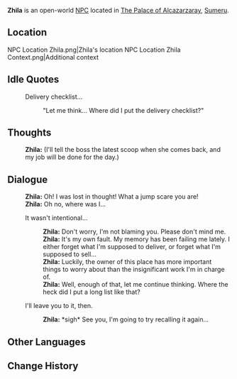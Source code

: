 {{Meta
<!-- Remove this template after adding the missing info -->
|missing_NPC_profile  = yes
}}
{{Character Infobox
|type             = Open-World NPC
|image            = NPC Zhila.png
|region           = Sumeru
|location         = Sumeru
|affiliation      = 
|title            = Merchant

|ancestry         = <!-- Clan/family -->
|father           = 
|mother           = 
|spouse           = 
|sibling          = 
|child            = 
|relative         = 

|voiceEN          = 
|voiceCN          = 
|voiceJP          = 
|dialoguereward   = 
}}
'''Zhila''' is an open-world [[NPC]] located in [[The Palace of Alcazarzaray]], [[Sumeru]].

==Location==
<gallery>
NPC Location Zhila.png|Zhila's location
NPC Location Zhila Context.png|Additional context
</gallery>
<!--
==Profile==
<!~~ Detailed story/lore information goes here. ~~>
''(To be added.)''

===Appearance===
<!~~ Keep appearance section short and concise. Limit to 2 paragraphs with 3-4 sentences each. ~~>
''(To be added.)''

==Quests and Events==
{{Quests and Events}}
-->
==Idle Quotes==
{{Dialogue Start}}
: {{DIcon|Idle}} Delivery checklist...
:: {{A|VO Zhila 01.ogg}} "Let me think... Where did I put the delivery checklist?"
{{Dialogue End}}

==Thoughts==
{{All Schemes to Know Explanation|name=Zhila}}
{{Dialogue Start}}
:{{A|VO Zhila All Schemes to Know 01.ogg}} '''Zhila:''' (I'll tell the boss the latest scoop when she comes back, and my job will be done for the day.)
{{Dialogue End}}

==Dialogue==
{{Dialogue Start}}
:'''Zhila:''' Oh! I was lost in thought! What a jump scare you are!
:'''Zhila:''' Oh no, where was I...
:{{DIcon}} It wasn't intentional...
::'''Zhila:''' Don't worry, I'm not blaming you. Please don't mind me.
::'''Zhila:''' It's my own fault. My memory has been failing me lately. I either forget what I'm supposed to deliver, or forget what I'm supposed to sell...
::'''Zhila:''' Luckily, the owner of this place has more important things to worry about than the insignificant work I'm in charge of.
::'''Zhila:''' Well, enough of that, let me continue thinking. Where the heck did I put a long list like that?
:{{DIcon}} I'll leave you to it, then.
::'''Zhila:''' *sigh* See you, I'm going to try recalling it again...
{{Dialogue End}}
<!--
==Event Dialogue==
===Event Name===
{{Dialogue Start}}
:'''{{subst:PAGENAME}}:'''
{{Dialogue End}}

==Trivia==
* 
-->

==Other Languages==
{{Other Languages
|default_hidden = 1
|en      = Zhila
|zhs     = 芝拉
|zhs_rm  = Zhīlā
|zht     = 芝拉
|zht_rm  = Zhīlā
|ja      = ジラ
|ja_rm   = Jira
|ko      = 질라
|es      = Zhila
|fr      = Zhila
|ru      = Джила
|th      = Zhila
|vi      = Zhila
|de      = Zhila
|id      = Zhila
|pt      = Zhila
|tr      = Zhila
|it      = Zhila
}}

==Change History==
{{Change History|3.0}}
<!--
==References==
{{Reflist}}
-->